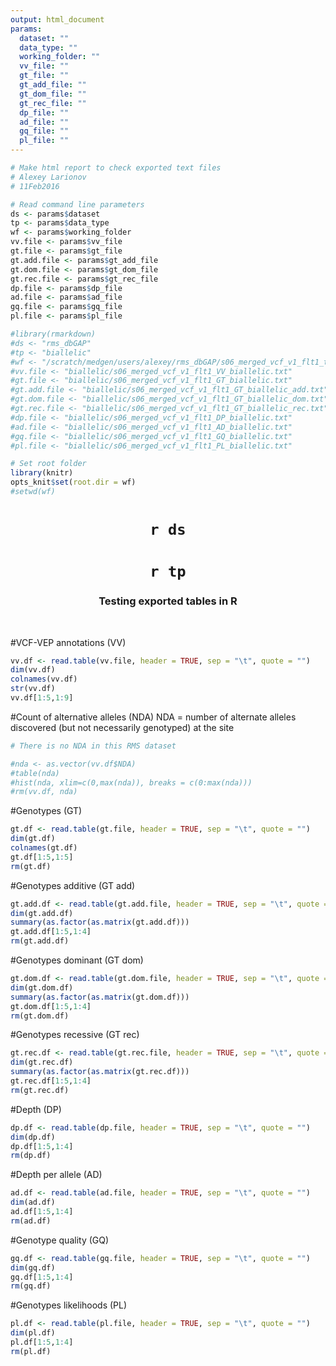 ```yaml
---
output: html_document
params: 
  dataset: ""
  data_type: ""
  working_folder: ""
  vv_file: "" 
  gt_file: ""
  gt_add_file: ""
  gt_dom_file: ""
  gt_rec_file: ""
  dp_file: ""
  ad_file: ""
  gq_file: ""
  pl_file: ""
---
```


```r

# Make html report to check exported text files
# Alexey Larionov
# 11Feb2016

# Read command line parameters
ds <- params$dataset
tp <- params$data_type
wf <- params$working_folder
vv.file <- params$vv_file
gt.file <- params$gt_file
gt.add.file <- params$gt_add_file
gt.dom.file <- params$gt_dom_file
gt.rec.file <- params$gt_rec_file
dp.file <- params$dp_file
ad.file <- params$ad_file
gq.file <- params$gq_file
pl.file <- params$pl_file

#library(rmarkdown)
#ds <- "rms_dbGAP"
#tp <- "biallelic"
#wf <- "/scratch/medgen/users/alexey/rms_dbGAP/s06_merged_vcf_v1_flt1_txt"
#vv.file <- "biallelic/s06_merged_vcf_v1_flt1_VV_biallelic.txt"
#gt.file <- "biallelic/s06_merged_vcf_v1_flt1_GT_biallelic.txt"
#gt.add.file <- "biallelic/s06_merged_vcf_v1_flt1_GT_biallelic_add.txt"
#gt.dom.file <- "biallelic/s06_merged_vcf_v1_flt1_GT_biallelic_dom.txt"
#gt.rec.file <- "biallelic/s06_merged_vcf_v1_flt1_GT_biallelic_rec.txt"
#dp.file <- "biallelic/s06_merged_vcf_v1_flt1_DP_biallelic.txt"
#ad.file <- "biallelic/s06_merged_vcf_v1_flt1_AD_biallelic.txt"
#gq.file <- "biallelic/s06_merged_vcf_v1_flt1_GQ_biallelic.txt"
#pl.file <- "biallelic/s06_merged_vcf_v1_flt1_PL_biallelic.txt"

# Set root folder
library(knitr)
opts_knit$set(root.dir = wf)
#setwd(wf)

```

<center> <H1> `r ds` </H1> </center>
<center> <H1> `r tp` </H1> </center> 
<center> <H3> Testing exported tables in R </H3> </center> 
<br>

#VCF-VEP annotations (VV)

```r

vv.df <- read.table(vv.file, header = TRUE, sep = "\t", quote = "")
dim(vv.df)
colnames(vv.df)
str(vv.df)
vv.df[1:5,1:9]

```

#Count of alternative alleles (NDA)
NDA = number of alternate alleles discovered (but not necessarily genotyped) at the site

```r

# There is no NDA in this RMS dataset

#nda <- as.vector(vv.df$NDA)
#table(nda)
#hist(nda, xlim=c(0,max(nda)), breaks = c(0:max(nda)))
#rm(vv.df, nda)

```

#Genotypes (GT)

```r

gt.df <- read.table(gt.file, header = TRUE, sep = "\t", quote = "")
dim(gt.df)
colnames(gt.df)
gt.df[1:5,1:5]
rm(gt.df)

```

#Genotypes additive (GT add)

```r

gt.add.df <- read.table(gt.add.file, header = TRUE, sep = "\t", quote = "")
dim(gt.add.df)
summary(as.factor(as.matrix(gt.add.df)))
gt.add.df[1:5,1:4]
rm(gt.add.df)

```

#Genotypes dominant (GT dom)

```r
gt.dom.df <- read.table(gt.dom.file, header = TRUE, sep = "\t", quote = "")
dim(gt.dom.df)
summary(as.factor(as.matrix(gt.dom.df)))
gt.dom.df[1:5,1:4]
rm(gt.dom.df)
```

#Genotypes recessive (GT rec)

```r
gt.rec.df <- read.table(gt.rec.file, header = TRUE, sep = "\t", quote = "")
dim(gt.rec.df)
summary(as.factor(as.matrix(gt.rec.df)))
gt.rec.df[1:5,1:4]
rm(gt.rec.df)
```

#Depth (DP)

```r
dp.df <- read.table(dp.file, header = TRUE, sep = "\t", quote = "")
dim(dp.df)
dp.df[1:5,1:4]
rm(dp.df)
```

#Depth per allele (AD)

```r
ad.df <- read.table(ad.file, header = TRUE, sep = "\t", quote = "")
dim(ad.df)
ad.df[1:5,1:4]
rm(ad.df)
```

#Genotype quality (GQ)

```r
gq.df <- read.table(gq.file, header = TRUE, sep = "\t", quote = "")
dim(gq.df)
gq.df[1:5,1:4]
rm(gq.df)
```

#Genotypes likelihoods (PL)

```r
pl.df <- read.table(pl.file, header = TRUE, sep = "\t", quote = "")
dim(pl.df)
pl.df[1:5,1:4]
rm(pl.df)
```
